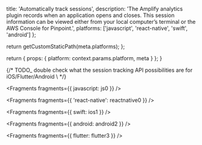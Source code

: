 
  title: 'Automatically track sessions',
  description:
    'The Amplify analytics plugin records when an application opens and closes. This session information can be viewed either from your local computer’s terminal or the AWS Console for Pinpoint.',
  platforms: ['javascript', 'react-native', 'swift', 'android']
};

  return getCustomStaticPath(meta.platforms);
};

  return {
    props: {
      platform: context.params.platform,
      meta
    }
  };
}

{/* TODO_ double check what the session tracking API possibilities are for iOS/Flutter/Android \ */}


<Fragments fragments={{ javascript: js0 }} />


<Fragments fragments={{ 'react-native': reactnative0 }} />


<Fragments fragments={{ swift: ios1 }} />


<Fragments fragments={{ android: android2 }} />


<Fragments fragments={{ flutter: flutter3 }} />
